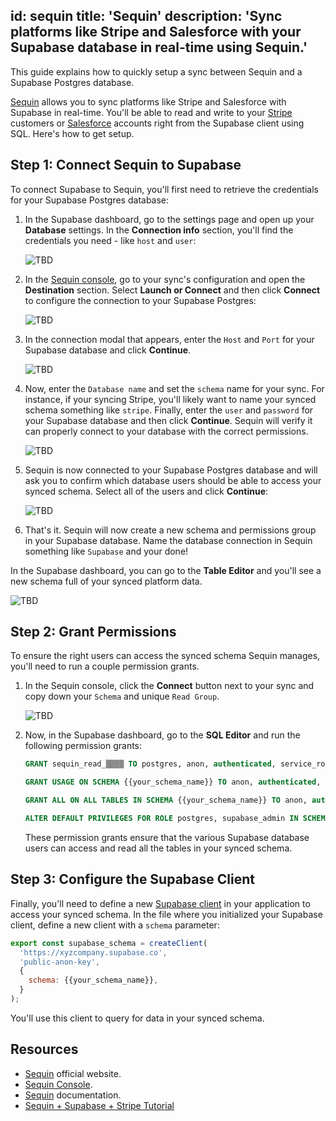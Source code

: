 
id: sequin
title: 'Sequin'
description: 'Sync platforms like Stripe and Salesforce with your Supabase database in real-time using Sequin.'
---

This guide explains how to quickly setup a sync between Sequin and a Supabase Postgres database.

[Sequin](https://sequin.io) allows you to sync platforms like Stripe and Salesforce with Supabase in real-time. You'll be able to read and write to your [Stripe](https://stripe.com/) customers or [Salesforce](https://www.salesforce.com/) accounts right from the Supabase client using SQL. Here's how to get setup.

## Step 1: Connect Sequin to Supabase

To connect Supabase to Sequin, you'll first need to retrieve the credentials for your Supabase Postgres database:

1. In the Supabase dashboard, go to the settings page and open up your **Database** settings. In the **Connection info** section, you'll find the credentials you need - like `host` and `user`:

   ![TBD](/docs/img/guides/integrations/sequin/001_supabase_dash.png)

2. In the [Sequin console](https://app.sequin.io), go to your sync's configuration and open the **Destination** section. Select **Launch or Connect** and then click **Connect** to configure the connection to your Supabase Postgres:

   ![TBD](/docs/img/guides/integrations/sequin/002_connect.png)

3. In the connection modal that appears, enter the `Host` and `Port` for your Supabase database and click **Continue**.

   ![TBD](/docs/img/guides/integrations/sequin/003_step_1.png)

4. Now, enter the `Database name` and set the `schema` name for your sync. For instance, if your syncing Stripe, you'll likely want to name your synced schema something like `stripe`. Finally, enter the `user` and `password` for your Supabase database and then click **Continue**. Sequin will verify it can properly connect to your database with the correct permissions.

   ![TBD](/docs/img/guides/integrations/sequin/004_step_2.png)

5. Sequin is now connected to your Supabase Postgres database and will ask you to confirm which database users should be able to access your synced schema. Select all of the users and click **Continue**:

   ![TBD](/docs/img/guides/integrations/sequin/005_step_3.png)

6. That's it. Sequin will now create a new schema and permissions group in your Supabase database. Name the database connection in Sequin something like `Supabase` and your done!

In the Supabase dashboard, you can go to the **Table Editor** and you'll see a new schema full of your synced platform data.

![TBD](/docs/img/guides/integrations/sequin/006_see_data.png)

## Step 2: Grant Permissions

To ensure the right users can access the synced schema Sequin manages, you'll need to run a couple permission grants.

1. In the Sequin console, click the **Connect** button next to your sync and copy down your `Schema` and unique `Read Group`.

   ![TBD](/docs/img/guides/integrations/sequin/007_get_read.png)

2. Now, in the Supabase dashboard, go to the **SQL Editor** and run the following permission grants:

   ```sql
   GRANT sequin_read_▒▒▒▒ TO postgres, anon, authenticated, service_role;

   GRANT USAGE ON SCHEMA {{your_schema_name}} TO anon, authenticated, service_role;

   GRANT ALL ON ALL TABLES IN SCHEMA {{your_schema_name}} TO anon, authenticated, service_role;

   ALTER DEFAULT PRIVILEGES FOR ROLE postgres, supabase_admin IN SCHEMA {{your_schema_name}} GRANT ALL ON TABLES TO anon, authenticated, service_role;
   ```

   These permission grants ensure that the various Supabase database users can access and read all the tables in your synced schema.

## Step 3: Configure the Supabase Client

Finally, you'll need to define a new [Supabase client](/docs/reference/javascript/initializing#api-schemas) in your application to access your synced schema. In the file where you initialized your Supabase client, define a new client with a `schema` parameter:

```javascript
export const supabase_schema = createClient(
  'https://xyzcompany.supabase.co',
  'public-anon-key',
  {
    schema: {{your_schema_name}},
  }
);
```

You'll use this client to query for data in your synced schema.

## Resources

- [Sequin](https://sequin.io*) official website.
- [Sequin Console](https://app.sequin.io*).
- [Sequin](https://docs.sequin.io/welcome) documentation.
- [Sequin + Supabase + Stripe Tutorial](https://github.com/sequin-io/build-a-saas-with-next-js-supabase-stripe-and-sequin)
